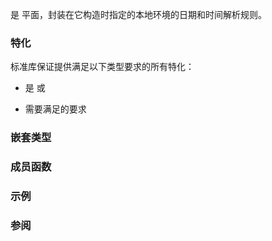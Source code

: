 {{cpp/title|time_get_byname}}
{{cpp/locale/navbar}}
{{ddcl|header=locale|1=
template&lt;
    class CharT,
    class InputIt = std::istreambuf_iterator&lt;CharT&gt;
&gt; class time_get_byname : public std::time_get&lt;CharT, InputIt&gt;
}}

{{tt|std::time_get_byname}} 是 {{lc|std::time_get}} 平面，封装在它构造时指定的本地环境的日期和时间解析规则。

===特化===
标准库保证提供满足以下类型要求的所有特化：
* {{tt|CharT}} 是 {{c/core|char}} 或 {{c/core|wchar_t}}
* {{tt|InputIt}} 需要满足{{named req|InputIterator}}的要求

===嵌套类型===
{{dsc begin}}
{{dsc hitem|类型|定义}}
{{dsc|{{tt|char_type}}|{{tt|CharT}}}}
{{dsc|{{tt|iter_type}}|{{tt|InputIt}}}}
{{dsc end}}

===成员函数===
{{dsc begin}}
{{dsc inc|cpp/locale/byname/dsc constructor|time_get_byname}}
{{dsc inc|cpp/locale/byname/dsc destructor|time_get_byname}}
{{dsc end}}

{{include|cpp/locale/byname/constructor|time_get_byname}}
{{include|cpp/locale/byname/destructor|time_get_byname}}

{{cpp/locale/time_get/inherit}}
{{cpp/locale/time_base/inherit}}

===示例===
{{example
|
|code=
|output=
}}

===参阅===
{{dsc begin}}
{{dsc inc|cpp/locale/dsc time_get}}
{{dsc inc|cpp/io/manip/dsc get_time}}
{{dsc end}}

{{langlinks|de|en|es|fr|it|ja|pt|ru}}
